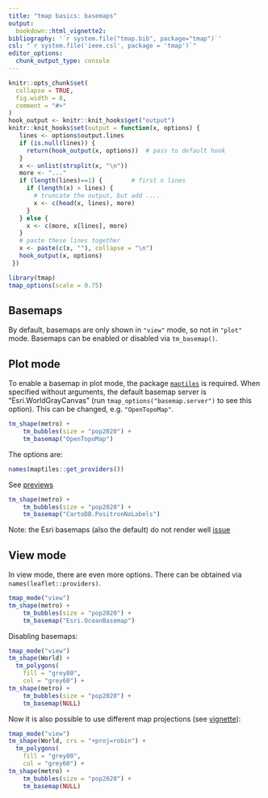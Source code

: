 ```yaml
---
title: "tmap basics: basemaps"
output: 
  bookdown::html_vignette2:
bibliography: '`r system.file("tmap.bib", package="tmap")`'
csl: "`r system.file('ieee.csl', package = 'tmap')`"
editor_options: 
  chunk_output_type: console
---
```


```r
knitr::opts_chunk$set(
  collapse = TRUE,
  fig.width = 8,
  comment = "#>"
)
hook_output <- knitr::knit_hooks$get("output")
knitr::knit_hooks$set(output = function(x, options) {
   lines <- options$output.lines
   if (is.null(lines)) {
     return(hook_output(x, options))  # pass to default hook
   }
   x <- unlist(strsplit(x, "\n"))
   more <- "..."
   if (length(lines)==1) {        # first n lines
     if (length(x) > lines) {
       # truncate the output, but add ....
       x <- c(head(x, lines), more)
     }
   } else {
     x <- c(more, x[lines], more)
   }
   # paste these lines together
   x <- paste(c(x, ""), collapse = "\n")
   hook_output(x, options)
 })

```


```r
library(tmap)
tmap_options(scale = 0.75)
```



## Basemaps

By default, basemaps are only shown in `"view"` mode, so not in `"plot"` mode. Basemaps can be enabled or disabled via `tm_basemap()`. 

## Plot mode

To enable a basemap in plot mode, the package [`maptiles`](https://github.com/riatelab/maptiles/) is required. When specified without arguments, the default basemap server is "Esri.WorldGrayCanvas" (run `tmap_options("basemap.server")` to see this option). This can be changed, e.g. `"OpenTopoMap"`. 

```r
tm_shape(metro) +
	tm_bubbles(size = "pop2020") +
	tm_basemap("OpenTopoMap")
```

The options are:

```r
names(maptiles::get_providers())
```

See [previews](https://leaflet-extras.github.io/leaflet-providers/preview/)

```r
tm_shape(metro) +
	tm_bubbles(size = "pop2020") +
	tm_basemap("CartoDB.PositronNoLabels")
```

Note: the Esri basemaps (also the default) do not render well [issue](https://github.com/r-tmap/tmap/issues/1026)

## View mode

In view mode, there are even more options. There can be obtained via `names(leaflet::providers)`.

```r
tmap_mode("view")
tm_shape(metro) +
	tm_bubbles(size = "pop2020") +
	tm_basemap("Esri.OceanBasemap")
```


Disabling basemaps:

```r
tmap_mode("view")
tm_shape(World) +
  tm_polygons(
    fill = "grey80", 
    col = "grey60") +
tm_shape(metro) +
	tm_bubbles(size = "pop2020") +
	tm_basemap(NULL)
```

Now it is also possible to use different map projections (see [vignette](https://r-tmap.github.io/tmap/articles/12_foundations_crs)):

```r
tmap_mode("view")
tm_shape(World, crs = "+proj=robin") +
  tm_polygons(
    fill = "grey80", 
    col = "grey60") +
tm_shape(metro) +
	tm_bubbles(size = "pop2020") +
	tm_basemap(NULL)
```

